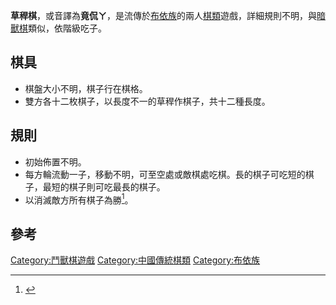 '''草稈棋'''，或音譯為'''竟侃ㄚ'''，是流傳於[[布依族|布依族]]的兩人[[棋類|棋類]]遊戲，詳細規則不明，與[[暗獸棋|暗獸棋]]類似，依階級吃子。

==棋具==

*棋盤大小不明，棋子行在棋格。
*雙方各十二枚棋子，以長度不一的草稈作棋子，共十二種長度。

==規則==
*初始佈置不明。
*每方輪流動一子，移動不明，可至空處或敵棋處吃棋。長的棋子可吃短的棋子，最短的棋子則可吃最長的棋子。
*以消滅敵方所有棋子為勝<ref name="贵州省志·民族志">{{cite book |author=贵州省地方志编纂委员会 |title=《贵州省志·民族志》 |date=2002-10-01|publisher=贵州民族出版社 |location=中國 |language=zh-hans |isbn=9787541209673}}</ref>。

==參考==
{{reflist}}

[[Category:鬥獸棋遊戲|Category:鬥獸棋遊戲]]
[[Category:中國傳統棋類|Category:中國傳統棋類]]
[[Category:布依族|Category:布依族]]